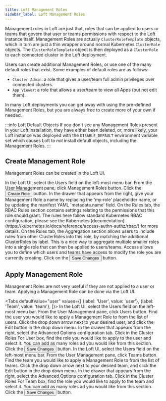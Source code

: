 ```yaml
---
title: Loft Management Roles
sidebar_label: Loft Management Roles
---
```



Management roles in Loft are just that, roles that can be applied to users or teams that govern
that user or teams permissions with respect to the Loft instance itself. Management Roles are
actually `ClusterRoleTemplate` objects, which in turn are just a thin wrapper around normal
Kubernetes `ClusterRole` objects. The `ClusterRoleTemplate` object is then deployed as a
`ClusterRole` to each connected cluster in the Loft deployment.

Users can create additional Management Roles, or use one of the many default roles that exist.
Some examples of default roles are as follows:

- `Cluster Admin`: a role that gives a user/team full admin privileges over connected clusters.
- `App Viewer`: a role that allows a user/team to view all Apps (but not edit them).

In many Loft deployments you can get away with using the pre-defined Management Roles, but you
are always free to create more of your own if needed.

:::info Loft Default Objects
If you don't see any Management Roles present in your Loft installation, they have either been
deleted, or, more likely, your Loft instance was deployed with the `DISABLE_DEFAULT` environment
variable set which causes Loft to *not* install default objects, including the Management Roles.
:::

## Create Management Role

Management Roles can be created in the Loft UI.

<Flow id="create-management-role">
    <Step>
        In the Loft UI, select the <NavStep>Users</NavStep> field on the left-most menu bar.
    </Step>
    <Step>
        From the User Management pane, click <NavStep>Management Roles</NavStep> button.
    </Step>
    <Step>
        Click the <Button>Create Role</Button> button.
    </Step>
    <Step>
        In the drawer that appears from the right, give your Management Role a
        name by replacing the 'my-role' placeholder name, or by updating the
        manifest YAML 'metadata.name' field.
    </Step>
    <Step>
        On the <Label>Rules</Label> tab, the <Label>RBAC Rules</Label> section contains settings
        relating to the permissions that this role should grant. The rules here follow standard
        Kubernetes RBAC configuration, please see the Kubernetes
        [documentation](https://kubernetes.io/docs/reference/access-authn-authz/rbac/) for more
        details.
    </Step>
    <Step>
        On the <Label>Rules</Label> tab, the <Label>Aggregation</Label> section allows users to
        include rules from other ClusterRoles into this role, by matching the additional
        ClusterRoles by label. This is a nice way to aggregate multiple smaller roles into a
        single role that can then be applied to users/teams.
    </Step>
    <Step>
        <Label>Access</Label> allows you to define which users and teams have access to
        modify the role you are currently creating.
    </Step>
    <Step>
        Click on the <Button>Save Changes</Button> button.
    </Step>
</Flow>


## Apply Management Role

Management Roles are not very useful if they are not applied to a user or team. Applying a
Management Role can be done via the Loft UI.

<Tabs
    defaultValue="user"
    values={[
        {label: 'User', value: 'user'},
        {label: 'Team', value: 'team'},
    ]}>
    <TabItem value="user">
        <Flow id="apply-role-user">
            <Step>
                In the Loft UI, select the <NavStep>Users</NavStep> field on the left-most menu bar.
            </Step>
            <Step>
                From the User Management pane, click <NavStep>Users</NavStep> button.
            </Step>
            <Step>
                Find the user you would like to apply a Management Role to from the list of
                users. Click the drop down arrow next to your desired user, and click the
                <Label>Edit</Label> button in the drop down menu.
            </Step>
            <Step>
                In the drawer that appears from the right, select the <Label>Advanced
                Options</Label> configuration tab.
            </Step>
            <Step>
                Click in the <Label>Cluster Roles For User</Label> box, find the role you would
                like to apply to the user and select it. You can add as many roles ad you would
                like from this section.
            </Step>
            <Step>
                Click the <Button>Save Changes</Button> button.
            </Step>
        </Flow>
    </TabItem>
    <TabItem value="team">
        <Flow>
            <Flow id="apply-role-user">
                <Step>
                    In the Loft UI, select the <NavStep>Users</NavStep> field on the left-most menu bar.
                </Step>
                <Step>
                    From the User Management pane, click <NavStep>Teams</NavStep> button.
                </Step>
                <Step>
                    Find the team you would like to apply a Management Role to from the list of
                    teams. Click the drop down arrow next to your desired team, and click the
                    <Label>Edit</Label> button in the drop down menu.
                </Step>
                <Step>
                    In the drawer that appears from the right, select the <Label>Advanced
                    Options</Label> configuration tab.
                </Step>
                <Step>
                    Click in the <Label>Cluster Roles For Team</Label> box, find the role you would
                    like to apply to the team and select it. You can add as many roles ad you would
                    like from this section.
                </Step>
                <Step>
                    Click the <Button>Save Changes</Button> button.
                </Step>
            </Flow>
        </Flow>
    </TabItem>
</Tabs>

